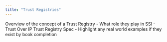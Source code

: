 ```yaml
---
title: "Trust Registries"
---
```


Overview of the concept of a Trust Registry
- What role they play in SSI
- Trust Over IP Trust Registry Spec
- Highlight any real world examples if they exist by book completion